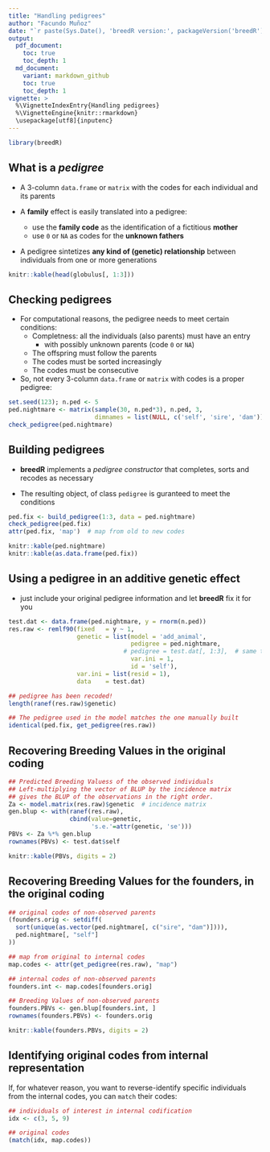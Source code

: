 ```yaml
---
title: "Handling pedigrees"
author: "Facundo Muñoz"
date: "`r paste(Sys.Date(), 'breedR version:', packageVersion('breedR'))`"
output:
  pdf_document:
    toc: true
    toc_depth: 1
  md_document:
    variant: markdown_github
    toc: true
    toc_depth: 1
vignette: >
  %\VignetteIndexEntry{Handling pedigrees}
  %\VignetteEngine{knitr::rmarkdown}
  \usepackage[utf8]{inputenc}
---
```


```r
library(breedR)
```


## What is a _pedigree_ 

- A 3-column `data.frame` or `matrix` with the codes for each individual and its parents

- A **family** effect is easily translated into a pedigree:
    - use the **family code** as the identification of a fictitious **mother**
    - use `0` or `NA` as codes for the **unknown fathers**
    
- A pedigree sintetizes **any kind of (genetic) relationship** between individuals from one or more generations

```r
knitr::kable(head(globulus[, 1:3]))
```


## Checking pedigrees 

- For computational reasons, the pedigree needs to meet certain conditions:
    - Completness: all the individuals (also parents) must have an entry
        - with possibly unknown parents (code `0` or `NA`)
    - The offspring must follow the parents 
    - The codes must be sorted increasingly
    - The codes must be consecutive

- So, not every 3-column `data.frame` or `matrix` with codes is a proper pedigree:

```r
set.seed(123); n.ped <- 5
ped.nightmare <- matrix(sample(30, n.ped*3), n.ped, 3,
                        dimnames = list(NULL, c('self', 'sire', 'dam')))
check_pedigree(ped.nightmare)
```


## Building pedigrees

- **breedR** implements a _pedigree constructor_ that completes, sorts and recodes as necessary

- The resulting object, of class `pedigree` is guranteed to meet the conditions

```r
ped.fix <- build_pedigree(1:3, data = ped.nightmare)
check_pedigree(ped.fix)
attr(ped.fix, 'map')  # map from old to new codes
```

```r
knitr::kable(ped.nightmare)
knitr::kable(as.data.frame(ped.fix))
```


## Using a pedigree in an additive genetic effect

- just include your original pedigree information and let **breedR** fix it for you

```r
test.dat <- data.frame(ped.nightmare, y = rnorm(n.ped))
res.raw <- remlf90(fixed   = y ~ 1,
                   genetic = list(model = 'add_animal',
                                  pedigree = ped.nightmare,
                                # pedigree = test.dat[, 1:3],  # same thing
                                  var.ini = 1,
                                  id = 'self'),
                   var.ini = list(resid = 1),
                   data    = test.dat)

## pedigree has been recoded!
length(ranef(res.raw)$genetic)

## The pedigree used in the model matches the one manually built
identical(ped.fix, get_pedigree(res.raw))
```


## Recovering Breeding Values in the original coding
```r
## Predicted Breeding Valuess of the observed individuals
## Left-multiplying the vector of BLUP by the incidence matrix
## gives the BLUP of the observations in the right order.
Za <- model.matrix(res.raw)$genetic  # incidence matrix
gen.blup <- with(ranef(res.raw),
                 cbind(value=genetic,
                       's.e.'=attr(genetic, 'se')))
PBVs <- Za %*% gen.blup
rownames(PBVs) <- test.dat$self
```

```r
knitr::kable(PBVs, digits = 2)
```


## Recovering Breeding Values for the founders, in the original coding

```r
## original codes of non-observed parents
(founders.orig <- setdiff(
  sort(unique(as.vector(ped.nightmare[, c("sire", "dam")]))),
  ped.nightmare[, "self"]
))

## map from original to internal codes
map.codes <- attr(get_pedigree(res.raw), "map")

## internal codes of non-observed parents
founders.int <- map.codes[founders.orig]

## Breeding Values of non-observed parents
founders.PBVs <- gen.blup[founders.int, ]
rownames(founders.PBVs) <- founders.orig
```

```r
knitr::kable(founders.PBVs, digits = 2)
```


## Identifying original codes from internal representation

If, for whatever reason, you want to reverse-identify specific individuals from
the internal codes, you can `match` their codes:

```r
## individuals of interest in internal codification
idx <- c(3, 5, 9)

## original codes
(match(idx, map.codes))
```

